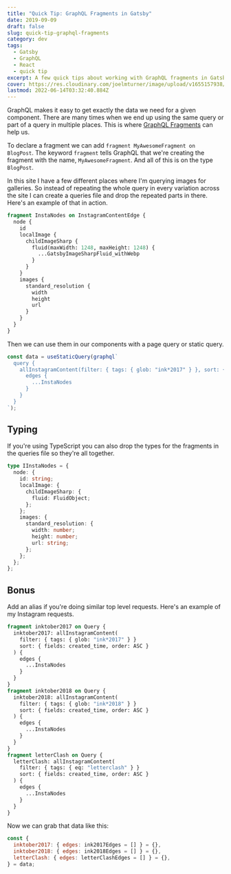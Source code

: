 ```yaml
---
title: "Quick Tip: GraphQL Fragments in Gatsby"
date: 2019-09-09
draft: false
slug: quick-tip-graphql-fragments
category: dev
tags:
  - Gatsby
  - GraphQL
  - React
  - quick tip
excerpt: A few quick tips about working with GraphQL fragments in Gatsby.
cover: https://res.cloudinary.com/joelmturner/image/upload/v1655157938/Posts/graphql-fragments.jpg
lastmod: 2022-06-14T03:32:40.884Z
---
```


GraphQL makes it easy to get exactly the data we need for a given component. There are many times when we end up using the same query or part of a query in multiple places. This is where [GraphQL Fragments](https://graphql.org/learn/queries/#fragments) can help us.

To declare a fragment we can add `fragment MyAwesomeFragment on BlogPost`. The keyword `fragment` tells GraphQL that we're creating the fragment with the name, `MyAwesomeFragment`. And all of this is on the type `BlogPost`.

In this site I have a few different places where I'm querying images for galleries. So instead of repeating the whole query in every variation across the site I can create a queries file and drop the repeated parts in there. Here's an example of that in action.

```graphql
fragment InstaNodes on InstagramContentEdge {
  node {
    id
    localImage {
      childImageSharp {
        fluid(maxWidth: 1248, maxHeight: 1248) {
          ...GatsbyImageSharpFluid_withWebp
        }
      }
    }
    images {
      standard_resolution {
        width
        height
        url
      }
    }
  }
}
```

Then we can use them in our components with a page query or static query.

```jsx {7}
const data = useStaticQuery(graphql`
  query {
    allInstagramContent(filter: { tags: { glob: "ink*2017" } }, sort: { fields: created_time, order: ASC }) {
      edges {
        ...InstaNodes
      }
    }
  }
`);
```

## Typing

If you're using TypeScript you can also drop the types for the fragments in the queries file so they're all together.

```typescript
type IInstaNodes = {
  node: {
    id: string;
    localImage: {
      childImageSharp: {
        fluid: FluidObject;
      };
    };
    images: {
      standard_resolution: {
        width: number;
        height: number;
        url: string;
      };
    };
  };
};
```

## Bonus

Add an alias if you're doing similar top level requests. Here's an example of my Instagram requests.

```graphql
fragment inktober2017 on Query {
  inktober2017: allInstagramContent(
    filter: { tags: { glob: "ink*2017" } }
    sort: { fields: created_time, order: ASC }
  ) {
    edges {
      ...InstaNodes
    }
  }
}
fragment inktober2018 on Query {
  inktober2018: allInstagramContent(
    filter: { tags: { glob: "ink*2018" } }
    sort: { fields: created_time, order: ASC }
  ) {
    edges {
      ...InstaNodes
    }
  }
}
fragment letterClash on Query {
  letterClash: allInstagramContent(
    filter: { tags: { eq: "letterclash" } }
    sort: { fields: created_time, order: ASC }
  ) {
    edges {
      ...InstaNodes
    }
  }
}
```

Now we can grab that data like this:

```js
const {
  inktober2017: { edges: ink2017Edges = [] } = {},
  inktober2018: { edges: ink2018Edges = [] } = {},
  letterClash: { edges: letterClashEdges = [] } = {},
} = data;
```
